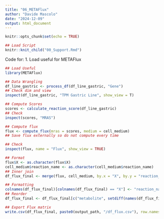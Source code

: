 ---
title: "06_METAFlux"
author: "Davide Mascolo"
date: "2024-12-09"
output: html_document
---

```{r setup, include = FALSE}
knitr::opts_chunk$set(echo = TRUE)
```

```{r}
## Load Script 
knitr::knit_child("00_Support.Rmd")
```

Code for:
1. Load useful for METAFlux

```{r}
## Load Useful
library(METAFlux)

## Data Wrangling
df_line_gastric <- process_df(df_line_gastric, "Gene")
## Check dim and view
inspect(df_line_gastric, "TPM Gastric Line", show_view = T)
```

```{r}
## Compute Scores
scores <- calculate_reaction_score(df_line_gastric)
## Check
inspect(scores, "MRAS")
```

```{r}
## Compute flux
flux <- compute_flux(mras = scores, medium = cell_medium)
## Save flux externally so do not compute every time
```
```{r}
## Check
inspect(flux, name = "Flux", show_view = TRUE)
```
```{r}
## Format
flux$X <- as.character(flux$X)
cell_medium$reaction_name <- as.character(cell_medium$reaction_name)
## Inner join
df_flux_final <- merge(flux, cell_medium, by.x = "X", by.y = "reaction_name")

## Formatting
colnames(df_flux_final)[colnames(df_flux_final) == "X"] <- "reaction_name"
## Reorder
df_flux_final <- df_flux_final[c("metabolite", setdiff(names(df_flux_final), "metabolite"))]
```

```{r}
## Export Flux matrix
write.csv(df_flux_final, paste0(output_path, "/df_flux.csv"), row.names = T)
```